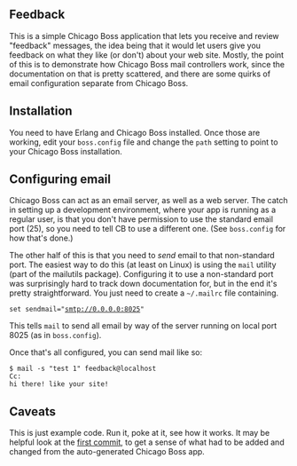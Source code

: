 == Feedback ==
This is a simple Chicago Boss application that lets you receive and review "feedback" messages,
the idea being that it would let users give you feedback on what they like (or don't) about your web site.
Mostly, the point of this is to demonstrate how Chicago Boss mail controllers work,
since the documentation on that is pretty scattered,
and there are some quirks of email configuration separate from Chicago Boss.

== Installation ==
You need to have Erlang and Chicago Boss installed.
Once those are working, edit your <code>boss.config</code> file and change the <code>path</code> setting to point to your Chicago Boss installation.

== Configuring email ==
Chicago Boss can act as an email server, as well as a web server.
The catch in setting up a development environment, where your app is running as a regular user,
is that you don't have permission to use the standard email port (25),
so you need to tell CB to use a different one.
(See <code>boss.config</code> for how that's done.)

The other half of this is that you need to ''send'' email to that non-standard port.
The easiest way to do this (at least on Linux) is using the <code>mail</code> utility (part of the mailutils package).
Configuring it to use a non-standard port was surprisingly hard to track down documentation for,
but in the end it's pretty straightforward.
You just need to create a <code>~/.mailrc</code> file containing.
 set sendmail="smtp://0.0.0.0:8025"
This tells <code>mail</code> to send all email by way of the server running on local port 8025
(as in <code>boss.config</code>).

Once that's all configured, you can send mail like so:
 $ mail -s "test 1" feedback@localhost
 Cc: 
 hi there! like your site!
 <ctrl-d>

== Caveats ==
This is just example code. Run it, poke at it, see how it works.
It may be helpful look at the [https://github.com/bluegraybox/feedback/commit/438e242c53d041c869d8d4e26f62b5d39ada4405 first commit],
to get a sense of what had to be added and changed from the auto-generated Chicago Boss app.

